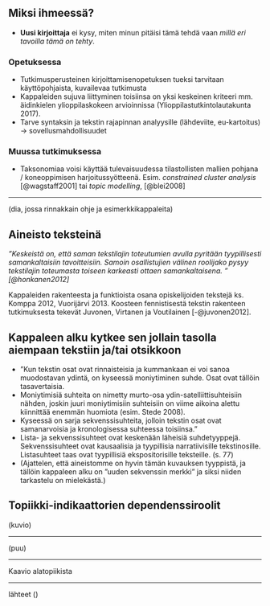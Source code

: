 
## Miksi ihmeessä? {.smaller}

-  **Uusi kirjoittaja** ei kysy, miten minun pitäisi tämä tehdä vaan *millä eri
tavoilla tämä on tehty*.

### Opetuksessa

-  Tutkimusperusteinen kirjoittamisenopetuksen tueksi tarvitaan
  käyttöpohjaista, kuvailevaa tutkimusta
-  Kappaleiden sujuva liittyminen toisiinsa on yksi keskeinen kriteeri mm.
  äidinkielen ylioppilaskokeen arvioinnissa (Ylioppilastutkintolautakunta
  2017).
-  Tarve syntaksin ja tekstin rajapinnan analyysille (lähdeviite, eu-kartoitus)
  -> sovellusmahdollisuudet

### Muussa tutkimuksessa

-  Taksonomiaa voisi käyttää tulevaisuudessa tilastollisten mallien pohjana /
  koneoppimisen harjoitussyötteenä. Esim. *constrained cluster analysis*
  [@wagstaff2001]  tai  *topic modelling*, [@blei2008]


--- 

(dia, jossa rinnakkain ohje ja esimerkkikappaleita)


## Aineisto teksteinä

*”Keskeistä on, että saman tekstilajin toteutumien avulla pyritään tyypillisesti samankaltaisiin tavoitteisiin. Samoin osallistujien välinen roolijako pysyy tekstilajin toteumasta toiseen karkeasti ottaen samankaltaisena. ” [@honkanen2012]*

Kappaleiden rakenteesta ja funktioista osana opiskelijoiden tekstejä ks.
Komppa 2012, Vuorijärvi 2013. Koosteen fennistisestä tekstin rakenteen
tutkimuksesta tekevät Juvonen, Virtanen ja Voutilainen [-@juvonen2012].

## Kappaleen alku kytkee sen jollain tasolla aiempaan tekstiin ja/tai otsikkoon {.smaller}


- ”Kun tekstin osat ovat rinnaisteisia ja kummankaan ei voi sanoa muodostavan ydintä, on kyseessä moniytiminen suhde. Osat ovat tällöin tasavertaisia.
- Moniytimisiä suhteita on nimetty murto-osa ydin-satelliittisuhteisiin nähden, joskin juuri moniytimisiin suhteisiin on viime aikoina alettu kiinnittää enemmän huomiota (esim. Stede 2008).
- Kyseessä on sarja sekvenssisuhteita, jolloin tekstin osat ovat samanarvoisia ja kronologisessa suhteessa toisiinsa.”
- Lista- ja sekvenssisuhteet ovat keskenään läheisiä suhdetyyppejä. Sekvenssisuhteet ovat kausaalisia ja tyypillisia narratiivisille tekstinosille. Listasuhteet taas ovat tyypillisiä ekspositorisille teksteille. (s. 77)
- <span class="red2">(Ajattelen, että aineistomme on hyvin tämän kuvauksen tyyppistä, ja tällöin kappaleen alku on ”uuden sekvenssin merkki” ja siksi niiden tarkastelu on mielekästä.)</span>

## Topiikki-indikaattorien dependenssiroolit  


(kuvio)

---

(puu)


---

Kaavio alatopiikista

---

lähteet ()
